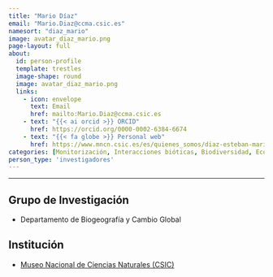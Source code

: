 ```yaml
---
title: "Mario Díaz"
email: "Mario.Diaz@ccma.csic.es"  
namesort: "diaz_mario"
image: avatar_diaz_mario.png
page-layout: full
about: 
  id: person-profile
  template: trestles
  image-shape: round
  image: avatar_diaz_mario.png
  links:
    - icon: envelope
      text: Email
      href: mailto:Mario.Diaz@ccma.csic.es
    - text: "{{< ai orcid >}} ORCID"
      href: https://orcid.org/0000-0002-6384-6674
    - text: "{{< fa globe >}} Personal web"
      href: https://www.mncn.csic.es/es/quienes_somos/diaz-esteban-mario
categories: [Monitorización, Interacciones bióticas, Biodiversidad, Ecología del paisaje, Regeneración]
person_type: 'investigadores'
---
```

 
<hr>

:::{#person-profile}

## Grupo de Investigación
- Departamento de Biogeografía y Cambio Global

## Institución
- [Museo Nacional de Ciencias Naturales (CSIC)](https://www.mncn.csic.es/es)

:::
